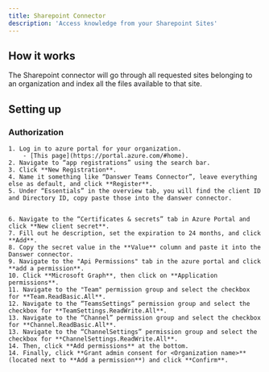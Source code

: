 ```yaml
---
title: Sharepoint Connector
description: 'Access knowledge from your Sharepoint Sites'
---
```


## How it works
The Sharepoint connector will go through all requested sites belonging to an organization and index all the files available to that site.

## Setting up
### Authorization
    1. Log in to azure portal for your organization.
        - [This page](https://portal.azure.com/#home).
    2. Navigate to “app registrations” using the search bar.
    3. Click **New Registration**.
    4. Name it something like “Danswer Teams Connector”, leave everything else as default, and click **Register**.
    5. Under “Essentials” in the overview tab, you will find the client ID and Directory ID, copy paste those into the danswer connector.


    6. Navigate to the “Certificates & secrets” tab in Azure Portal and click **New client secret**.
    7. Fill out he description, set the expiration to 24 months, and click **Add**.
    8. Copy the secret value in the **Value** column and paste it into the Danswer connector.
    9. Navigate to the "Api Permissions" tab in the azure portal and click **add a permission**.
    10. Click **Microsoft Graph**, then click on **Application permissions**.
    11. Navigate to the "Team" permission group and select the checkbox for **Team.ReadBasic.All**.
    12. Navigate to the “TeamsSettings” permission group and select the checkbox for **TeamSettings.ReadWrite.All**.
    13. Navigate to the “Channel” permission group and select the checkbox for **Channel.ReadBasic.All**.
    13. Navigate to the “ChannelSettings” permission group and select the checkbox for **ChannelSettings.ReadWrite.All**.
    14. Then, click **Add permissions** at the bottom.
    14. Finally, click **Grant admin consent for <Organization name>** (located next to **Add a permission**) and click **Confirm**.

